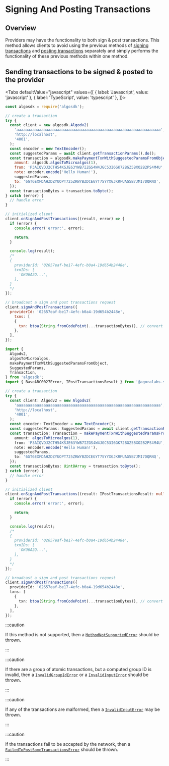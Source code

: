 
# Signing And Posting Transactions

<TOCInline
  maxHeadingLevel={4}
  toc={toc}
/>

## Overview

Providers may have the functionality to both sign & post transactions. This method allows clients to avoid using the previous methods of [signing transactions](signing-transactions) and [posting transactions](posting-transactions) separately and simply performs the functionality of these previous methods within one method.

## Sending transactions to be signed & posted to the provider

<Tabs
  defaultValue="javascript"
  values={[
    { label: 'Javascript', value: 'javascript' },
    { label: 'TypeScript', value: 'typescript' },
  ]}>
  <TabItem value="javascript">

```js
const algosdk = require('algosdk');

// create a transaction
try {
  const client = new algosdk.Algodv2(
    'aaaaaaaaaaaaaaaaaaaaaaaaaaaaaaaaaaaaaaaaaaaaaaaaaaaaaaaaaaaaaaaa',
    'http://localhost',
    '4001',
  );
  const encoder = new TextEncoder();
  const suggestedParams = await client.getTransactionParams().do();
  const transaction = algosdk.makePaymentTxnWithSuggestedParamsFromObject({
    amount: algosdk.algosToMicroalgos(1),
    from: 'P3AIQVDJ2CTH54KSJE63YWB7IZGS4W4JGC53I6GK72BGZ5BXO2B2PS4M4U',
    note: encoder.encode('Hello Human!'),
    suggestedParams,
    to: '6GT6EXFDAHZDZYUOPT725ZRWYBZDCEGYT7SYYXGJKRFUAG5B7JMI7DQRNQ',
  });
  const transactionBytes = transaction.toByte();
} catch (error) {
  // handle error
}

// initialized client
client.onSignAndPostTransactions((result, error) => {
  if (error) {
    console.error('error:', error);

    return;
  }

  console.log(result);
  /*
  {
    providerId: '02657eaf-be17-4efc-b0a4-19d654b2448e',
    txnIDs: [
      'OKU6A2Q...',
    ],
  }
  */
});

// broadcast a sign and post transactions request
client.signAndPostTransactions({
  providerId: '02657eaf-be17-4efc-b0a4-19d654b2448e',
    txns: [
    {
      txn: btoa(String.fromCodePoint(...transactionBytes)), // convert to base64 string
    },
  ],
});
```

  </TabItem>
  <TabItem value="typescript">

```typescript
import {
  Algodv2,
  algosToMicroalgos,
  makePaymentTxnWithSuggestedParamsFromObject,
  SuggestedParams,
  Transaction,
} from 'algosdk';
import { BaseARC0027Error, IPostTransactionsResult } from '@agoralabs-sh/avm-web-provider';

// create a transaction
try {
  const client: Algodv2 = new Algodv2(
    'aaaaaaaaaaaaaaaaaaaaaaaaaaaaaaaaaaaaaaaaaaaaaaaaaaaaaaaaaaaaaaaa',
    'http://localhost',
    '4001',
  );
  const encoder: TextEncoder = new TextEncoder();
  const suggestedParams: SuggestedParams = await client.getTransactionParams().do();
  const transaction: Transaction = makePaymentTxnWithSuggestedParamsFromObject({
    amount: algosToMicroalgos(1),
    from: 'P3AIQVDJ2CTH54KSJE63YWB7IZGS4W4JGC53I6GK72BGZ5BXO2B2PS4M4U',
    note: encoder.encode('Hello Human!'),
    suggestedParams,
    to: '6GT6EXFDAHZDZYUOPT725ZRWYBZDCEGYT7SYYXGJKRFUAG5B7JMI7DQRNQ',
  });
  const transactionBytes: Uint8Array = transaction.toByte();
} catch (error) {
  // handle error
}

// initialized client
client.onSignAndPostTransactions((result: IPostTransactionsResult: null, error: BaseARC0027Error | null) => {
  if (error) {
    console.error('error:', error);

    return;
  }

  console.log(result);
  /*
  {
    providerId: '02657eaf-be17-4efc-b0a4-19d654b2448e',
    txnIDs: [
      'OKU6A2Q...',
    ],
  }
  */
});

// broadcast a sign and post transactions request
client.signAndPostTransactions({
  providerId: '02657eaf-be17-4efc-b0a4-19d654b2448e',
  txns: [
    {
      txn: btoa(String.fromCodePoint(...transactionBytes)), // convert to base64 string
    },
  ],
});
```

  </TabItem>
</Tabs>

:::caution

If this method is not supported, then a [`MethodNotSupportedError`](../../api-reference/errors#methodnotsupportederror) should be thrown.

:::

:::caution

If there are a group of atomic transactions, but a computed group ID is invalid, then a [`InvalidGroupIdError`](../../api-reference/errors#invalidgroupiderror) or a [`InvalidInputError`](../../api-reference/errors#invalidinputerror) should be thrown.

:::

:::caution

If any of the transactions are malformed, then a [`InvalidInputError`](../../api-reference/errors#invalidinputerror) may be thrown.

:::

:::caution

If the transactions fail to be accepted by the network, then a [`FailedToPostSomeTransactionsError`](../../api-reference/errors#failedtopostsometransactionserror) should be thrown.

:::
